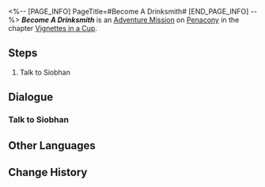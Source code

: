 <%-- [PAGE_INFO]
PageTitle=#Become A Drinksmith#
[END_PAGE_INFO] --%>
{{Stub|Dialogue.}}
{{Mission Infobox
|id            = 8021100
|title         = 
|image         = <!--Mission Become A Drinksmith.png-->
|type          = Adventure
|event_name    = 
|chapter       = Vignettes in a Cup
|requirements  = [[Trailblaze Mission]] ''[[A Walk Among the Tombstones]]'' completed
|summary       = <!--official mission summary from Fate's Atlas-->
|characters    = Trailblazer
|startLocation = [[Penacony]] - [[The Reverie (Dreamscape)]]
|world         = Penacony
|area          = The Reverie (Dreamscape)
|prev          = 
|next          = Morose Monsters (I)
|exp           = 
|credits       = 5000
|stellarJade   = 
|other         = {{Card List|}}
}}
'''''Become A Drinksmith''''' is an [[Adventure Mission]] on [[Penacony]] in the chapter [[Vignettes in a Cup]].

==Steps==
# Talk to Siobhan

<!--
==Gameplay Notes==

--><!--
==Trial Character==

-->
==Dialogue==
{{Stub Dialogue}}
===Talk to Siobhan===
{{Mission Description|type=adventure|location=The Reverie (Dreamscape)|Siobhan, the manager of Dreamjolt Hostelry, offered you an assignment to temporarily take over the job of drinksmith.}}
{{Dialogue Start}}
:{{tx}}
{{Dialogue End}}

==Other Languages==
{{Other Languages
|en   = Become A Drinksmith
|zhs  = 成为调饮师
|zht  = 成為調飲師
|ja   = バーテンダーになろう！
|ko   = 음료 제조가가 되다
|es   = Conviértete en barman
|fr   = Mixologue en devenir
|ru   = Стать барменом
|th   = สวมบทบาร์เทนเดอร์
|vi   = Trở Thành Người Pha Chế
|de   = Barkeeper werden
|id   = Menjadi Bartender
|pt   = Se Torne {{MC|f=uma|m=um}} Coquetelista
}}

==Change History==
{{Change History|2.1}}
